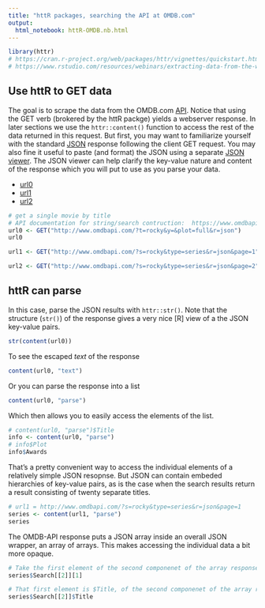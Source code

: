 ```yaml
---
title: "httR packages, searching the API at OMDB.com"
output:
  html_notebook: httR-OMDB.nb.html
---
```


```r
library(httr)  
# https://cran.r-project.org/web/packages/httr/vignettes/quickstart.html
# https://www.rstudio.com/resources/webinars/extracting-data-from-the-web-part-1/
```

## Use httR to GET data
The goal is to  scrape the data from the OMDB.com [API](http://www.omdbapi.com).  Notice that using the GET verb (brokered by the httR packge) yields a webserver response.  In later sections we use the `httr::content()` function to access the rest of the data returned in this request.  But first, you may want to familiarize yourself with the standard [JSON](https://en.wikipedia.org/wiki/JSON) response following the client GET request.  You may also fine it useful to paste (and format) the JSON using a separate [JSON viewer](http://jsonviewer.stack.hu/).  The JSON viewer can help clarify the key-value nature and content of the response which you will put to use as you parse your data.

* [url0](http://www.omdbapi.com/?t=rocky&y=&plot=full&r=json)  
* [url1](http://www.omdbapi.com/?s=rocky&type=series&r=json&page=1)   
* [url2](http://www.omdbapi.com/?s=rocky&type=series&r=json&page=2)  
```r
# get a single movie by title
# API documentation for string/search contruction:  https://www.omdbapi.com/
url0 <- GET("http://www.omdbapi.com/?t=rocky&y=&plot=full&r=json")
url0

url1 <- GET("http://www.omdbapi.com/?s=rocky&type=series&r=json&page=1")

url2 <- GET("http://www.omdbapi.com/?s=rocky&type=series&r=json&page=2")
```

## httR can parse 
In this case, parse the JSON results with `httr::str()`.  Note that the structure (`str()`) of the response gives a very nice [R] view of a the JSON key-value pairs.
```r
str(content(url0))
```

To see the escaped *text* of the response
```r
content(url0, "text")
```

Or you can parse the response into a list
```r
content(url0, "parse")
```

Which then allows you to easily access the elements of the list.
```r

# content(url0, "parse")$Title
info <- content(url0, "parse")
# info$Plot
info$Awards

```

That's a pretty convenient way to access the individual elements of a relatively simple JSON resopnse.  But JSON can contain embeded hierarchies of key-value pairs, as is the case when the search results return a result consisting of twenty separate titles.
```r
# url1 = http://www.omdbapi.com/?s=rocky&type=series&r=json&page=1
series <- content(url1, "parse")
series
```


The OMDB-API response puts a JSON array inside an overall JSON wrapper, an array of arrays.  This makes accessing the individual data a bit more opaque.
```r

# Take the first element of the second componenet of the array response
series$Search[[2]][1]

# That first element is $Title, of the second componenet of the array response labeled as $Search
series$Search[[2]]$Title
```

